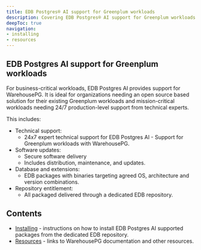 ```yaml
---
title: EDB Postgres® AI support for Greenplum workloads
description: Covering EDB Postgres® AI support for Greenplum workloads with WarehousePG.
deepToc: true
navigation:
- installing
- resources
---
```


## EDB Postgres AI support for Greenplum workloads

For business-critical workloads, EDB Postgres AI provides support for WarehousePG. It is ideal for organizations needing an open source based solution for their existing Greenplum workloads and mission-critical workloads needing 24/7 production-level support from technical experts.

This includes:

* Technical support:
  * 24x7 expert technical support for EDB Postgres AI - Support for Greenplum workloads with WarehousePG.
* Software updates:
  * Secure software delivery
  * Includes distribution, maintenance, and updates.
* Database and extensions:
  * EDB packages with binaries targeting agreed OS, architecture and version combinations.
* Repository entitlement:
  * All packaged delivered through a dedicated EDB repository.

## Contents

* [Installing](installing) - instructions on how to install EDB Postgres AI supported packages from the dedicated EDB repository.
* [Resources](resources) - links to WarehousePG documentation and other resources.
